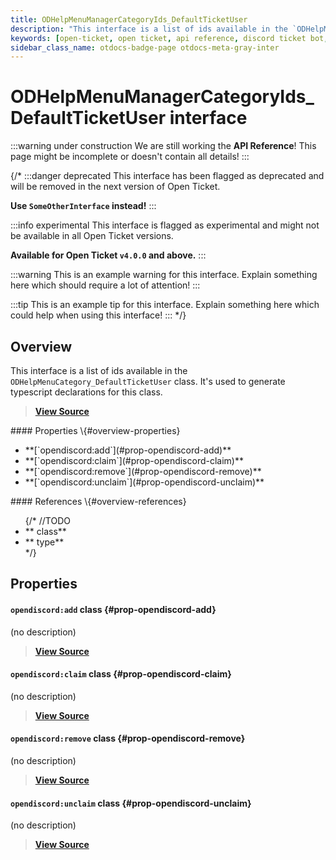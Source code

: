 ```yaml
---
title: ODHelpMenuManagerCategoryIds_DefaultTicketUser
description: "This interface is a list of ids available in the `ODHelpMenuCategory_DefaultTicketUser` class. It's used to generate typescript declarations for this class."
keywords: [open-ticket, open ticket, api reference, discord ticket bot, interface]
sidebar_class_name: otdocs-badge-page otdocs-meta-gray-inter
---
```

<head>
    <link rel="apple-touch-icon" href="/img/logo_vertical.png"/>
</head>

# ODHelpMenuManagerCategoryIds_DefaultTicketUser <M color="gray">interface</M>

:::warning under construction
We are still working the **API Reference**! This page might be incomplete or doesn't contain all details!
:::

{/*
:::danger deprecated
This interface has been flagged as deprecated and will be removed in the next version of Open Ticket.

**Use `SomeOtherInterface` instead!**
:::

:::info experimental
This interface is flagged as experimental and might not be available in all Open Ticket versions.

**Available for Open Ticket `v4.0.0` and above.**
:::

:::warning
This is an example warning for this interface. Explain something here which should require a lot of attention!
:::

:::tip
This is an example tip for this interface. Explain something here which could help when using this interface!
:::
*/}

## Overview
This interface is a list of ids available in the `ODHelpMenuCategory_DefaultTicketUser` class.
It's used to generate typescript declarations for this class.

> [**View Source**](https://otgithub.dj-dj.be/tree/main/src/core/api/defaults/helpmenu.ts#L171)

<FlexHorizontal>
<div style={{width:"50%"}} className="otdocs-flex-mobile-width">
    #### Properties \{#overview-properties}
    <ul>
        <li>**[`opendiscord:add`](#prop-opendiscord-add)**</li>
        <li>**[`opendiscord:claim`](#prop-opendiscord-claim)**</li>
        <li>**[`opendiscord:remove`](#prop-opendiscord-remove)**</li>
        <li>**[`opendiscord:unclaim`](#prop-opendiscord-unclaim)**</li>
    </ul>
</div>
<div style={{width:"50%"}} className="otdocs-flex-mobile-width">
    #### References \{#overview-references}
    <ul>
        {/*
        //TODO
        <li>**<code><ApiUrl url="class:ODId" label="api.ODId"/></code> <M color="purple">class</M>**</li>
        <li>**<code><ApiUrl url="type:ODExampleType" label="api.ODExampleType"/></code> <M color="brown">type</M>**</li>
        */}
    </ul>
</div>
</FlexHorizontal>

## Properties
<Divider></Divider>
#### `opendiscord:add` <M color="purple">class</M> <ApiBlock><ApiUrl url="class:ODHelpMenuCommandComponent" label="api.ODHelpMenuCommandComponent"/></ApiBlock> \{#prop-opendiscord-add}
(no description)

> [**View Source**](https://otgithub.dj-dj.be/tree/main/src/core/api/defaults/helpmenu.ts#L174)

<Divider></Divider>
#### `opendiscord:claim` <M color="purple">class</M> <ApiBlock><ApiUrl url="class:ODHelpMenuCommandComponent" label="api.ODHelpMenuCommandComponent"/></ApiBlock> \{#prop-opendiscord-claim}
(no description)

> [**View Source**](https://otgithub.dj-dj.be/tree/main/src/core/api/defaults/helpmenu.ts#L172)

<Divider></Divider>
#### `opendiscord:remove` <M color="purple">class</M> <ApiBlock><ApiUrl url="class:ODHelpMenuCommandComponent" label="api.ODHelpMenuCommandComponent"/></ApiBlock> \{#prop-opendiscord-remove}
(no description)

> [**View Source**](https://otgithub.dj-dj.be/tree/main/src/core/api/defaults/helpmenu.ts#L175)

<Divider></Divider>
#### `opendiscord:unclaim` <M color="purple">class</M> <ApiBlock><ApiUrl url="class:ODHelpMenuCommandComponent" label="api.ODHelpMenuCommandComponent"/></ApiBlock> \{#prop-opendiscord-unclaim}
(no description)

> [**View Source**](https://otgithub.dj-dj.be/tree/main/src/core/api/defaults/helpmenu.ts#L173)

<Divider></Divider>
